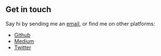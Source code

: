 ## Get in touch

Say hi by sending me an [email](ekikz1997@gmail.com), or find me on other
platforms:

- [Github](https://github.com/RFebrians)
- [Medium](https://rfebrians.medium.com)
- [Twitter](https://twitter.com/zegveld_22)
